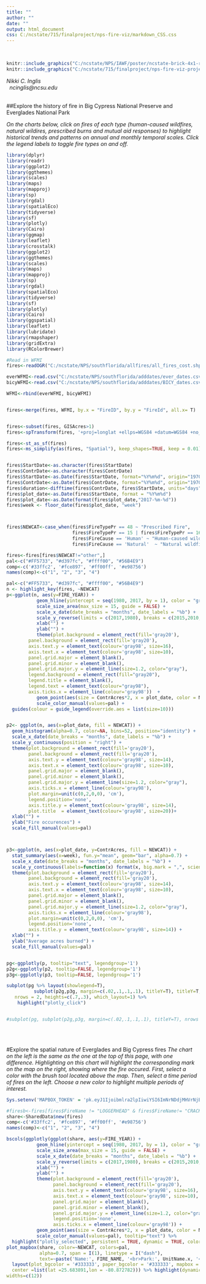 ---
title: ""
author: ""
date: ""
output: html_document
css: C:/ncstate/715/finalproject/nps-fire-viz/markdown_CSS.css
---

<style type="text/css">
.main-container {
  max-width: 1800px;
  margin-left: auto;
  margin-right: auto;
}
</style>
&nbsp;
&nbsp;
&nbsp;
&nbsp;
&nbsp;
&nbsp;
&nbsp;
&nbsp;
&nbsp;
&nbsp;
&nbsp;
```{r, out.width = "300px", echo=F, fig.align='center'}
knitr::include_graphics("C:/ncstate/NPS/IAWF/poster/ncstate-brick-4x1-red-rgb.svg")
knitr::include_graphics("C:/ncstate/715/finalproject/nps-fire-viz-project/figs/cgaWhite.png")
```
_Nikki C. Inglis_   
&nbsp;
_ncinglis@ncsu.edu_   
&nbsp;
&nbsp;
&nbsp;
  
##Explore the history of fire in Big Cypress National Preserve and Everglades National Park  

_On the charts below, click on fires of each type (human-caused wildfires, natural wildires, prescribed burns and mutual aid responses) to highlight historical trends and patterns on annual and monthly temporal scales. Click the legend labels to toggle fire types on and off._

```{r setup, include=FALSE}
library(dplyr)
library(readr)
library(ggplot2)
library(ggthemes)
library(scales)
library(maps)
library(mapproj)
library(sp)
library(rgdal)
library(spatialEco)
library(tidyverse)
library(sf)
library(plotly)
library(Cairo)
library(ggmap)
library(leaflet)
library(crosstalk)
library(ggplot2)
library(ggthemes)
library(scales)
library(maps)
library(mapproj)
library(sp)
library(rgdal)
library(spatialEco)
library(tidyverse)
library(sf)
library(plotly)
library(Cairo)
library(ggspatial)
library(leaflet)
library(lubridate)
library(rmapshaper)
library(gridExtra)
library(RColorBrewer)

#Read in WFMI 
fires<-readOGR("C:/ncstate/NPS/southflorida/allfires/all_fires_cost.shp")

everWFMI<-read.csv("C:/ncstate/NPS/southflorida/adddates/ever_dates.csv", stringsAsFactors = F)
bicyWFMI<-read.csv("C:/ncstate/NPS/southflorida/adddates/BICY_dates.csv", stringsAsFactors = F)

WFMI<-rbind(everWFMI, bicyWFMI)


fires<-merge(fires, WFMI, by.x = "FireID", by.y = "FireId", all.x= T)


fires<-subset(fires, GISAcres>1)
fires<-spTransform(fires, '+proj=longlat +ellps=WGS84 +datum=WGS84 +no_defs')

fires<-st_as_sf(fires)
fires<-ms_simplify(as(fires, "Spatial"), keep_shapes=TRUE, keep = 0.01) %>% st_as_sf()


fires$StartDate<-as.character(fires$StartDate)
fires$ContrDate<-as.character(fires$ContrDate)
fires$StartDate<-as.Date(fires$StartDate, format="%Y%m%d", origin="1970-01-01")
fires$ContrDate<-as.Date(fires$ContrDate, format="%Y%m%d", origin="1970-01-01")
fires$duration<-difftime(fires$ContrDate, fires$StartDate, units="days")
fires$plot_date<-as.Date(fires$StartDate, format = "%Y%m%d")
fires$plot_date<-as.Date(format(fires$plot_date,"2017-%m-%d"))
fires$week <- floor_date(fires$plot_date, "week")



fires$NEWCAT<-case_when(fires$FireTypePr == 48 ~ "Prescribed Fire",
                        fires$FireTypePr == 15 | fires$FireTypePr == 16 & is.na(fires$FIRE_NAME) == T ~ "Mutual aid",
                        fires$FireCause == 'Human' ~ "Human-caused wildfire",
                        fires$FireCause == 'Natural'  ~ "Natural wildfire", TRUE ~ "other")

fires<-fires[fires$NEWCAT!="other",]
pal<-c("#FF5733", "#d397fc", "#ffff00", "#56B4E9")
comp<-c('#33ffc2', '#fce897', '#ff00ff', '#e98756')
names(comp)<-c("1", "2", "3", "4")

```

```{r first, echo=F, warning=F, message=F, out.width="100%", fig.height=10}
pal<-c("#FF5733", "#d397fc", "#ffff00", "#56B4E9")
n <- highlight_key(fires, ~NEWCAT)
p<-ggplot(n, aes(y=FIRE_YEAR)) +
           geom_hline(yintercept = seq(1980, 2017, by = 1), color = "gray", size = 0.04) +
           scale_size_area(max_size = 15, guide = FALSE) +
           scale_x_date(date_breaks = "months", date_labels = "%b") +
           scale_y_reverse(limits = c(2017,1980), breaks = c(2015,2010,2005,2000,1995, 1990, 1985, 1980)) +
           xlab("") +
           ylab("") +
           theme(plot.background = element_rect(fill='gray20'), 
        panel.background = element_rect(fill='gray20'), 
        axis.text.y = element_text(colour='gray98', size=16),
        axis.text.x = element_text(colour='gray98', size=10),
        panel.grid.major = element_blank(),   
        panel.grid.minor = element_blank(),
        panel.grid.major.y = element_line(size=1.2, color="gray"),
        legend.background = element_rect(fill="gray20"),
        legend.title = element_blank(),
        legend.text = element_text(colour="gray98"),
        axis.ticks.x = element_line(colour='gray98'))  +
           geom_point(aes(size = ContrAcres*2, x = plot_date, color = NEWCAT, group=1, text=paste('Name:', FIRE_NAME, '<br>Park:', UnitName.x, '<br>Type:', NEWCAT, '<br>Date:', format(StartDate, "%b %d %Y"), '<br>Duration:', duration, "days", '<br>WFU?:', ifelse(FireTypePr==14 | FireTypePr==49, "Yes", "No"), "<br>Size:", ContrAcres)), alpha=0.5) +
           scale_color_manual(values=pal) +
  guides(colour = guide_legend(override.aes = list(size=10)))


p2<- ggplot(n, aes(x=plot_date, fill = NEWCAT)) + 
  geom_histogram(alpha=0.7, color=NA, bins=52, position="identity") +
  scale_x_date(date_breaks = "months", date_labels = "%b") +
  scale_y_continuous(position = "right") +
  theme(plot.background = element_rect(fill='gray20'), 
        panel.background = element_rect(fill='gray20'), 
        axis.text.y = element_text(colour='gray98', size=14),
        axis.text.x = element_text(colour='gray98', size=10),
        panel.grid.major = element_blank(),   
        panel.grid.minor = element_blank(),
        panel.grid.major.y = element_line(size=1.2, color="gray"),
        axis.ticks.x = element_line(colour='gray98'),
        plot.margin=unit(c(0,2,0,0), 'cm'),
        legend.position='none',
        axis.title.y = element_text(colour='gray98', size=14),
        plot.title  = element_text(colour='gray98', size=20))+ 
  xlab("") +
  ylab("Fire occurences") +
  scale_fill_manual(values=pal)



p3<-ggplot(n, aes(x=plot_date, y=ContrAcres, fill = NEWCAT)) + 
  stat_summary(aes(x=week), fun.y="mean", geom="bar", alpha=0.7) +
  scale_x_date(date_breaks = "months", date_labels = "%b") +
  scale_y_continuous(labels=function(x) format(x, big.mark = ",", scientific = FALSE)) +
  theme(plot.background = element_rect(fill='gray20'), 
        panel.background = element_rect(fill='gray20'), 
        axis.text.y = element_text(colour='gray98', size=14),
        axis.text.x = element_text(colour='gray98', size=10),
        panel.grid.major = element_blank(),   
        panel.grid.minor = element_blank(),
        panel.grid.major.y = element_line(size=1.2, color="gray"),
        axis.ticks.x = element_line(colour='gray98'),
        plot.margin=unit(c(0,2,0,0), 'cm'),
        legend.position='none',
        axis.title.y = element_text(colour='gray98', size=14)) +
  xlab("") +
  ylab("Average acres burned") +
  scale_fill_manual(values=pal)


pg<-ggplotly(p, tooltip="text", legendgroup='1')
p2g<-ggplotly(p2, tooltip=FALSE, legendgroup='1')
p3g<-ggplotly(p3, tooltip=FALSE, legendgroup='1')

subplot(pg %>% layout(showlegend=T),
          subplot(p2g,p3g, margin=c(.02,.1,.1,.1), titleY=T), titleY=T, 
   nrows = 2, heights=c(.7,.3), which_layout=1) %>% 
    highlight("plotly_click")


#subplot(pg, subplot(p2g,p3g, margin=c(.02,.1,.1,.1), titleY=T), nrows = 2, heights=c(.7,.3), margin=c(0,0,0,0.1),titleY=T) %>% highlight("plotly_click")

```


&nbsp;
&nbsp;
&nbsp;
&nbsp;
&nbsp;
&nbsp;
&nbsp;
&nbsp;
&nbsp;
&nbsp;
&nbsp;
&nbsp;
&nbsp;
&nbsp;
&nbsp;
&nbsp;
&nbsp;
&nbsp;
&nbsp;
&nbsp;
&nbsp;
&nbsp;
&nbsp;
&nbsp;
&nbsp;
&nbsp;
&nbsp;
&nbsp;
&nbsp;
&nbsp;
&nbsp;
&nbsp;
&nbsp;
&nbsp;
&nbsp;
&nbsp;
&nbsp;
&nbsp;
&nbsp;
&nbsp;
&nbsp;
&nbsp;
&nbsp;
&nbsp;
&nbsp;
&nbsp;
&nbsp;
&nbsp;
&nbsp;
&nbsp;
&nbsp;
&nbsp;
&nbsp;
&nbsp;
&nbsp;
&nbsp;
&nbsp;
&nbsp;
&nbsp;
&nbsp;
&nbsp;
&nbsp;
&nbsp;
&nbsp;
&nbsp;
&nbsp;
&nbsp;
&nbsp;
&nbsp;
&nbsp;
&nbsp;
&nbsp;
&nbsp;
&nbsp;
&nbsp;
&nbsp;
&nbsp;
&nbsp;
&nbsp;
&nbsp;
&nbsp;
&nbsp;
&nbsp;
&nbsp;
&nbsp;
&nbsp;
&nbsp;
&nbsp;
&nbsp;
&nbsp;



#Explore the spatial nature of Everglades and Big Cypress fires
_The chart on the left is the same as the one at the top of this page, with one difference. Highlighting on this chart will highlight the corresponding mark on the map on the right, showing where the fire occured. First, select a color with the brush tool located above the map. Then, select a time period of fires on the left. Choose a new color to highlight multiple periods of interest. _ 

```{r mapbox, echo=F, warning=F, message=F, out.width="100%", fig.height=16}
Sys.setenv('MAPBOX_TOKEN' = 'pk.eyJ1Ijoibmlra2lpIiwiYSI6ImNrNDdjMHVrNjB0am4za25uMnpmaDQ4dWsifQ.Y8FjR-KmYKCabgdcYyfWAg')

#firesb<-fires[fires$FireName != "LOGGERHEAD" & fires$FireName!= "CRACKUP #1" & fires$FireName!= "ROBERTS" & fires$FireName != "GUM SLGH 1" & fires$FireName != "BLOCKSDOF" & fires$FireName != "ROG NE",]
share<-SharedData$new(fires)
comp<-c('#33ffc2', '#fce897', '#ff00ff', '#e98756')
names(comp)<-c("1", "2", "3", "4")

bscols(ggplotly(ggplot(share, aes(y=FIRE_YEAR)) +
           geom_hline(yintercept = seq(1980, 2017, by = 1), color = "gray", size = 0.04) +
           scale_size_area(max_size = 15, guide = FALSE) +
           scale_x_date(date_breaks = "months", date_labels = "%b") +
           scale_y_reverse(limits = c(2017,1980), breaks = c(2015,2010,2005,2000,1995, 1990, 1985, 1980)) +
           xlab("") +
           ylab("") +
           theme(plot.background = element_rect(fill='gray20'), 
                 panel.background = element_rect(fill='gray20'), 
                 axis.text.y = element_text(colour='gray98', size=16),
                 axis.text.x = element_text(colour='gray98', size=10),
                 panel.grid.major = element_blank(),   
                 panel.grid.minor = element_blank(),
                 panel.grid.major.y = element_line(size=1.2, color="gray"),
                 legend.position='none',
                 axis.ticks.x = element_line(colour='gray98')) +
           geom_point(aes(size = ContrAcres*2, x = plot_date, color = NEWCAT, group=1, text=paste('Name:', FIRE_NAME, '<br>Park:', UnitName.x, '<br>Type:', NEWCAT, '<br>Date:', format(StartDate, "%b %d %Y"), '<br>Duration:', duration, "days", '<br>WFU?:', ifelse(FireTypePr==14 | FireTypePr==49, "Yes", "No"), "<br>Size:", ContrAcres)), alpha=0.5) +
           scale_color_manual(values=pal), tooltip="text") %>%
  highlight("plotly_selected", persistent = TRUE, dynamic = TRUE, color=c('#e98756', '#ff00ff', '#33ffc2', '#fce897')),
plot_mapbox(share, color=~NEWCAT, colors=pal,
            alpha=0.7, span = I(1), linetype = I("dash"),
            text=~paste('Name:', FIRE_NAME, '<br>Park:', UnitName.x, '<br>Type:', NEWCAT, '<br>Date:', format(StartDate, "%b %d %Y"), '<br>Duration:', duration, "days", '<br>WFU?:', ifelse(FireTypePr==14 | FireTypePr==49, "Yes", "No"), "<br>Size:", ContrAcres), hoverinfo="text") %>% 
  layout(plot_bgcolor = '#333333', paper_bgcolor = '#333333', mapbox = list(style = 'dark', zoom=7, 
  center =list(lat =25.683891,lon = -80.872782))) %>% highlight(dynamic = TRUE, persistent=T, color=comp),
widths=c(12))
  
```

